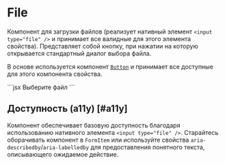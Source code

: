 <Overview>

# File

Компонент для загрузки файлов (реализует нативный элемент `<input type="file" />` и принимает все валидные для этого
элемента свойства). Представляет собой кнопку, при нажатии на которую открывается стандартный диалог выбора файла.

В основе используется компонент [`Button`](/components/button) и принимает все доступные для этого компонента свойства.

</Overview>

<Playground>
  ```jsx
  <File>Выберите файл</File>
  ```
</Playground>

## Доступность (a11y) [#a11y]

Компонент обеспечивает базовую доступность благодаря использованию нативного элемента `<input type="file" />`.
Старайтесь оборачивать компонент в `FormItem` или используйте свойства `aria-describedby`/`aria-labelledby` для
предоставления понятного текста, описывающего ожидаемое действие.

